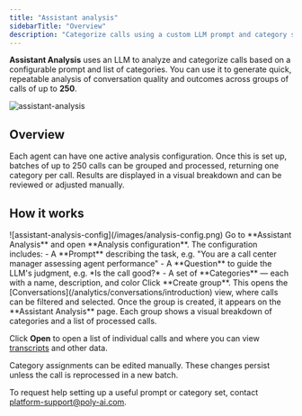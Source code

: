```yaml
---
title: "Assistant analysis"
sidebarTitle: "Overview"
description: "Categorize calls using a custom LLM prompt and category set."
---
```


**Assistant Analysis** uses an LLM to analyze and categorize calls based on a configurable prompt and list of categories. You can use it to generate quick, repeatable analysis of conversation quality and outcomes across groups of calls of up to **250**.

![assistant-analysis](/images/assistant-analysis-main.png)

## Overview

Each agent can have one active analysis configuration. Once this is set up, batches of up to 250 calls can be grouped and processed, returning one category per call. Results are displayed in a visual breakdown and can be reviewed or adjusted manually.

## How it works

<Steps>

<Step title="Create or edit your analysis configuration">
![assistant-analysis-config](/images/analysis-config.png)
Go to **Assistant Analysis** and open **Analysis configuration**. The configuration includes:
- A **Prompt** describing the task, e.g. "You are a call center manager assessing agent performance"
- A **Question** to guide the LLM's judgment, e.g. *Is the call good?*
- A set of **Categories** — each with a name, description, and color
</Step>

<Step title="Group calls for analysis">
Click **Create group**. This opens the [Conversations](/analytics/conversations/introduction) view, where calls can be filtered and selected.
</Step>

<Step title="View results">
Once the group is created, it appears on the **Assistant Analysis** page. Each group shows a visual breakdown of categories and a list of processed calls.

Click **Open** to open a list of individual calls and where you can view [transcripts](/call-data/studio-transcripts) and other data.
</Step>

<Step title="Edit if needed">
Category assignments can be edited manually. These changes persist unless the call is reprocessed in a new batch.
</Step>

</Steps>

To request help setting up a useful prompt or category set, contact [platform-support@poly-ai.com](mailto:platform-support@poly-ai.com).
